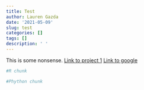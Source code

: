 ```yaml
---
title: Test
author: Lauren Gazda
date: '2021-05-09'
slug: test
categories: []
tags: []
description: ' '
---
```

This is some nonsense.
[Link to project 1](/project/project1/)
[Link to google](https://www.google.com)
```R
#R chunk
```
```python
#Phython chunk
```



